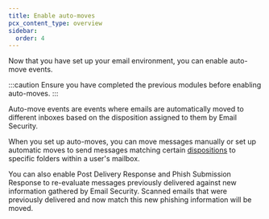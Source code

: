 ```yaml
---
title: Enable auto-moves
pcx_content_type: overview
sidebar:
  order: 4
---
```


Now that you have set up your email environment, you can enable auto-move events.

:::caution
Ensure you have completed the previous modules before enabling auto-moves.
:::

Auto-move events are events where emails are automatically moved to different inboxes based on the disposition assigned to them by Email Security.

When you set up auto-moves, you can move messages manually or set up automatic moves to send messages matching certain [dispositions](/learning-paths/secure-o365-email/enable-auto-moves/email-dispositions/) to specific folders within a user's mailbox. 

You can also enable Post Delivery Response and Phish Submission Response to re-evaluate messages previously delivered against new information gathered by Email Security. Scanned emails that were previously delivered and now match this new phishing information will be moved.